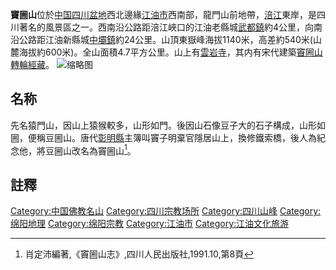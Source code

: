 '''竇圌山'''位於[[中国|中国]][[四川盆地|四川盆地]]西北邊緣[[江油市|江油市]]西南部，龍門山前地帶，[[涪江|涪江]]東岸，是四川著名的風景區之一。西南沿公路距涪江峽口的江油老縣城[[武都鎮|武都鎮]]約4公里，向南沿公路距江油新縣城[[中壩鎮|中壩鎮]]約24公里。山頂東嶽峰海拔1140米，高差約540米(山麓海拔約600米)。全山面積4.7平方公里。山上有[[江油雲岩寺|雲岩寺]]，其内有宋代建築[[竇圌山轉輪經藏|竇圌山轉輪經藏]]。
[[File:窦团山与其上的云岩寺.jpg|缩略图]]

==名称==

先名猿門山，因山上猿猴較多，山形如門。後因山石像豆子大的石子構成，山形如圌，便稱豆圌山。唐代[[彰明縣|彰明縣]]主簿叫竇子明棄官隱居山上，換修鐵索橋，後人為紀念他，將豆圌山改名為竇圌山<ref>肖定沛編著,《竇圌山志》,四川人民出版社,1991.10,第8頁</ref>。

==註釋==
{{reflist}}

[[Category:中国佛教名山|Category:中国佛教名山]]
[[Category:四川宗教场所|Category:四川宗教场所]]
[[Category:四川山峰|Category:四川山峰]]
[[Category:绵阳地理|Category:绵阳地理]]
[[Category:绵阳宗教|Category:绵阳宗教]]
[[Category:江油市|Category:江油市]]
[[Category:江油文化旅游|Category:江油文化旅游]]